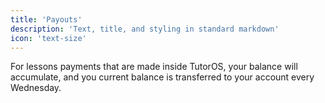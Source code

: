 ```yaml
---
title: 'Payouts'
description: 'Text, title, and styling in standard markdown'
icon: 'text-size'
---
```


For lessons payments that are made inside TutorOS, your balance will accumulate, and you current balance is transferred to your account every Wednesday.
